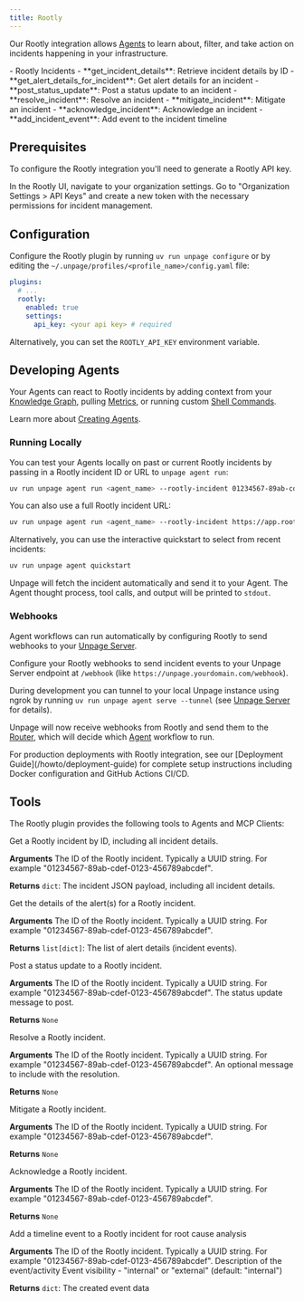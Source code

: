 ```yaml
---
title: Rootly
---
```


Our Rootly integration allows [Agents](/concepts/agents) to learn about, filter, and
take action on incidents happening in your infrastructure.

<AccordionGroup>
  <Accordion title="Knowledge Graph nodes" icon="diagram-project">
    - Rootly Incidents
  </Accordion>

  <Accordion title="MCP Tools" icon="wrench">
    - **get_incident_details**: Retrieve incident details by ID
    - **get_alert_details_for_incident**: Get alert details for an incident
    - **post_status_update**: Post a status update to an incident
    - **resolve_incident**: Resolve an incident
    - **mitigate_incident**: Mitigate an incident
    - **acknowledge_incident**: Acknowledge an incident
    - **add_incident_event**: Add event to the incident timeline
  </Accordion>
</AccordionGroup>

## Prerequisites

To configure the Rootly integration you'll need to generate a Rootly API key.

<Steps>
  <Step title="Open your Rootly Organization Settings">
    In the Rootly UI, navigate to your organization settings.
  </Step>
  <Step title="Generate API Token">
    Go to "Organization Settings > API Keys" and create a new token with the necessary permissions for incident management.
  </Step>
</Steps>


## Configuration
Configure the Rootly plugin by running `uv run unpage configure` or by editing
the `~/.unpage/profiles/<profile_name>/config.yaml` file:

```yaml
plugins:
  # ...
  rootly:
    enabled: true
    settings:
      api_key: <your api key> # required
```

Alternatively, you can set the `ROOTLY_API_KEY` environment variable.


## Developing Agents
Your Agents can react to Rootly incidents by adding context from your
[Knowledge Graph](/concepts/knowledge-graph), pulling [Metrics](/plugins/metrics),
or running custom [Shell Commands](/plugins/shell).

Learn more about [Creating Agents](/concepts/agents).

### Running Locally
You can test your Agents locally on past or current Rootly incidents by
passing in a Rootly incident ID or URL to `unpage agent run`:

```bash
uv run unpage agent run <agent_name> --rootly-incident 01234567-89ab-cdef-0123-456789abcdef
```

You can also use a full Rootly incident URL:

```bash
uv run unpage agent run <agent_name> --rootly-incident https://app.rootly.com/incidents/01234567-89ab-cdef-0123-456789abcdef
```

Alternatively, you can use the interactive quickstart to select from recent incidents:

```bash
uv run unpage agent quickstart
```

Unpage will fetch the incident automatically and send it to your Agent. The
Agent thought process, tool calls, and output will be printed to `stdout`.

### Webhooks
Agent workflows can run automatically by configuring Rootly to send webhooks
to your [Unpage Server](/commands/agent#subcommand%3A-serve).

Configure your Rootly webhooks to send incident events to your Unpage Server
endpoint at `/webhook` (like `https://unpage.yourdomain.com/webhook`).

During development you can tunnel to your local Unpage instance using ngrok by
running `uv run unpage agent serve --tunnel` (see [Unpage Server](/commands/agent#subcommand%3A-serve)
for details).

Unpage will now receive webhooks from Rootly and send them to the
[Router](/concepts/router), which will decide which [Agent](/concepts/agents) workflow to run.

<Info>
For production deployments with Rootly integration, see our [Deployment Guide](/howto/deployment-guide) for complete setup instructions including Docker configuration and GitHub Actions CI/CD.
</Info>


## Tools
The Rootly plugin provides the following tools to Agents and MCP Clients:

<Card title="get_incident_details">
  Get a Rootly incident by ID, including all incident details.

  **Arguments**
  <ParamField path="incident_id" type="string" required>
    The ID of the Rootly incident. Typically a UUID string. For example "01234567-89ab-cdef-0123-456789abcdef".
  </ParamField>

  **Returns** `dict`: The incident JSON payload, including all incident details.
</Card>
<br />

<Card title="get_alert_details_for_incident">
  Get the details of the alert(s) for a Rootly incident.

  **Arguments**
  <ParamField path="incident_id" type="string" required>
    The ID of the Rootly incident. Typically a UUID string. For example "01234567-89ab-cdef-0123-456789abcdef".
  </ParamField>

  **Returns** `list[dict]`: The list of alert details (incident events).
</Card>
<br />

<Card title="post_status_update">
  Post a status update to a Rootly incident.

  **Arguments**
  <ParamField path="incident_id" type="string" required>
    The ID of the Rootly incident. Typically a UUID string. For example "01234567-89ab-cdef-0123-456789abcdef".
  </ParamField>
  <ParamField path="message" type="string" required>
    The status update message to post.
  </ParamField>

  **Returns** `None`
</Card>
<br />

<Card title="resolve_incident">
  Resolve a Rootly incident.

  **Arguments**
  <ParamField path="incident_id" type="string" required>
    The ID of the Rootly incident. Typically a UUID string. For example "01234567-89ab-cdef-0123-456789abcdef".
  </ParamField>
  <ParamField path="resolution_message" type="string">
    An optional message to include with the resolution.
  </ParamField>

  **Returns** `None`
</Card>
<br />

<Card title="mitigate_incident">
  Mitigate a Rootly incident.

  **Arguments**
  <ParamField path="incident_id" type="string" required>
    The ID of the Rootly incident. Typically a UUID string. For example "01234567-89ab-cdef-0123-456789abcdef".
  </ParamField>

  **Returns** `None`
</Card>
<br />

<Card title="acknowledge_incident">
  Acknowledge a Rootly incident.

  **Arguments**
  <ParamField path="incident_id" type="string" required>
    The ID of the Rootly incident. Typically a UUID string. For example "01234567-89ab-cdef-0123-456789abcdef".
  </ParamField>

  **Returns** `None`
</Card>
<br />

<Card title="add_incident_event">
  Add a timeline event to a Rootly incident for root cause analysis

  **Arguments**
  <ParamField path="incident_id" type="string" required>
    The ID of the Rootly incident. Typically a UUID string. For example "01234567-89ab-cdef-0123-456789abcdef".
  </ParamField>
  <ParamField path="event_description" type="string" required>
    Description of the event/activity
  </ParamField>
  <ParamField path="visibility" type="string">
    Event visibility - "internal" or "external" (default: "internal")
  </ParamField>

  **Returns** `dict`: The created event data
</Card>